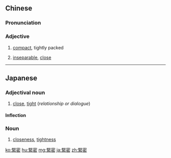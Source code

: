{{also|紧密}}
==Chinese==
{{zh-forms|s=紧密}}

===Pronunciation===
{{zh-pron
|m=jǐnmì
|c=gan2 mat6
|mn=kín-bi̍t
|cat=a
}}

===Adjective===
{{zh-adj}}

# [[compact]], tightly packed
# {{lb|zh|of a relationship}} [[inseparable]], [[close]]

----

==Japanese==
{{ja-kanjitab|きん|みつ|yomi=on}}

===Adjectival noun===
{{ja-adj|infl=な|きんみつ}}

# [[close]], [[tight]] (''relationship or dialogue'')

====Inflection====
{{ja-na|きんみつ}}

===Noun===
{{ja-noun|きんみつ}}

# [[closeness]], [[tightness]]

[[ko:緊密]]
[[hu:緊密]]
[[mg:緊密]]
[[ja:緊密]]
[[zh:緊密]]